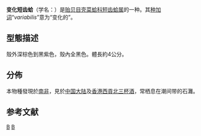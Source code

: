 {{Speciesbox
 | taxon = Brachidontes variabilis
 | authority = (Krauss, 1846)
 | synonyms_ref = {{r|WoRMS_216616}}
 | synonyms =
* ''Brachidontes semistriatus'' {{small|(Krauss, 1848)}}
* ''Brachyodontes variabilis'' {{small|(Krauss, 1848)}}（拼寫錯誤）
* ''[[Mytilus|Mytilus]] variabilis'' {{small|Krauss, 1848}}{{r|Krauss 1848|page1=25-26}} (declared ''[[nomen_protectum|nomen protectum]]'' by Cosel et al. (2014))
* ''Mytilus variabilis striata'' [''sic'']（拼寫錯誤）
* ''Mytilus variabilis'' var. ''semistriata'' {{small|Krauss, 1848}} (non d'Orbigny, 1844)
* ''[[Perna|Perna]] variabilis'' {{small|(Krauss, 1848)}} (unaccepted generic combination)
}}

'''变化短齿蛤'''（学名：''{{lang|la|Brachidontes variabilis}}''）是[[贻贝目|贻贝目]][[壳菜蛤科|壳菜蛤科]][[短齿蛤属|短齿蛤属]]的一种{{r|shell_3615|WoRMS_216616}}。其[[种加词|种加词]]“''variabilis''”意为“变化的”。

==型態描述==
殼外深棕色到黑紫色，殼內全黑色{{r|cityu}}。體長約4公分{{r|cityu}}。

==分佈==
本物種發現於[[南非|南非]]{{r|Krauss 1848}}，見於[[中国大陆|中国大陆]]{{r|shell_3615}}及[[香港|香港]][[西貢北|西貢北]][[三杯酒|三杯酒]]{{r|cityu}}，常栖息在潮间带{{r|shell_3615}}的石灘{{r|cityu}}。

==参考文献==
{{reflist|refs=
<ref name="cityu">{{cite web
 |url=http://personal.cityu.edu.hk/~bhworm/Marine%20Ecology/habitats/coastal/hard_shores/sam_pui_chau/057.htm
 |title=''Brachidontes variabilis'' (Krauss)
 |date=2002-02-01 |access-date=2017-12-19 |language=en }}</ref>
<ref name="Krauss 1848">{{cite book
 |url=http://www.biodiversitylibrary.org/bibliography/13936
 |last=Krauss
 |first=F.
 |year=1848
 |title=Die Südafrikanischen Mollusken. Ein Beitrag zur Kenntniss der Mollusken des Kap- und Natallandes und zur Geographischen Verbreitung derselben mit Beschreibung und Abbildung der neuen Arten.
 |trans_title=南非軟體動物：對開普勒和納塔蘭德軟體動物知識的貢獻及其對新物種描述和說明的地理分佈的貢獻
 |publisher=Ebner and Seubert
 |location=[[Stuttgart|Stuttgart]]
 |pages=140 pp., 6 pls.
 |language=de,la
 |access-date=2017-12-19
 |archive-date=2020-11-17
 |archive-url=https://web.archive.org/web/20201117035127/https://www.biodiversitylibrary.org/bibliography/13936
 |dead-url=no
 }}</ref>
<ref name="shell_3615">{{cite web|url=http://shell.sinica.edu.tw/chinese/shellbase_detail.php?science_no=3615|title=国际贝库：变化短齿蛤|publisher=台湾贝类资料库|accessdate=2009-08-11|archive-date=2016-03-04|archive-url=https://web.archive.org/web/20160304104952/http://shell.sinica.edu.tw/chinese/shellbase_detail.php?science_no=3615|dead-url=no}}</ref>
<ref name="WoRMS_216616">{{WoRMS |id=216616 |title=''Brachidontes variabilis'' (Krauss, 1848) |date=2014-03-04 |access-date=2017-12-19 }}</ref>
}}

{{Taxonbar}}
{{Mollusc-stub}}
[[Category:短齿蛤属|B]]
[[Category:_1846年描述的动物|B]]